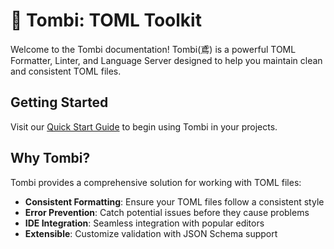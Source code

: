 # 🦅 Tombi: TOML Toolkit

Welcome to the Tombi documentation! Tombi(鳶) is a powerful TOML Formatter, Linter,
and Language Server designed to help you maintain clean and consistent TOML files.

## Getting Started

Visit our [Quick Start Guide](/documentation/installation) to begin using Tombi in your projects.

## Why Tombi?

Tombi provides a comprehensive solution for working with TOML files:

- **Consistent Formatting**: Ensure your TOML files follow a consistent style
- **Error Prevention**: Catch potential issues before they cause problems
- **IDE Integration**: Seamless integration with popular editors
- **Extensible**: Customize validation with JSON Schema support
